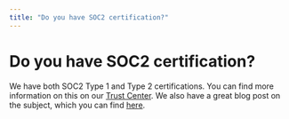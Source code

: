 ```yaml
---
title: "Do you have SOC2 certification?"
---
```


# Do you have SOC2 certification?

We have both SOC2 Type 1 and Type 2 certifications. You can find more information on this on our [Trust Center](https://www.assemblyai.com/trust). We also have a great blog post on the subject, which you can find [here](https://www.assemblyai.com/blog/assemblyai-obtains-soc2-type-2-compliance-for-2022-2023/).